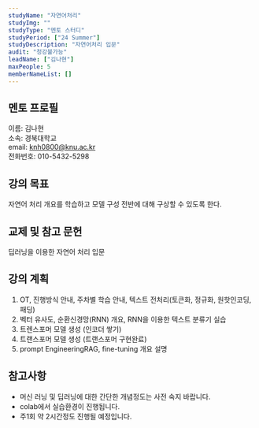 ```yaml
---
studyName: "자연어처리"
studyImg: ""
studyType: "멘토 스터디"
studyPeriod: ["24 Summer"]
studyDescription: "자연어처리 입문"
audit: "청강불가능"
leadName: ["김나현"]
maxPeople: 5
memberNameList: []
---
```


## 멘토 프로필
이름: 김나현  
소속: 경북대학교  
email: knh0800@knu.ac.kr  
전화번호: 010-5432-5298  

## 강의 목표
자연어 처리 개요를 학습하고 모델 구성 전반에 대해 구상할 수 있도록 한다.

## 교제 및 참고 문헌
딥러닝을 이용한 자연어 처리 입문

## 강의 계획
1. OT, 진행방식 안내, 주차별 학습 안내, 텍스트 전처리(토큰화, 정규화, 원핫인코딩, 패딩)
2. 벡터 유사도, 순환신경망(RNN) 개요, RNN을 이용한 텍스트 분류기 실습
3. 트렌스포머 모델 생성 (인코더 쌓기)
4. 트랜스포머 모델 생성 (트랜스포머 구현완료)
5. prompt EngineeringRAG, fine-tuning 개요 설명


## 참고사항
- 머신 러닝 및 딥러닝에 대한 간단한 개념정도는 사전 숙지 바랍니다.
- colab에서 실습환경이 진행됩니다.
- 주1회 약 2시간정도 진행될 예정입니다.

